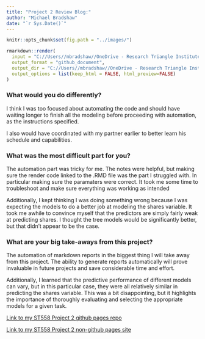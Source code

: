```yaml
---
title: "Project 2 Review Blog:"
author: "Michael Bradshaw"
date: "`r Sys.Date()`" 
---
```


```r
knitr::opts_chunk$set(fig.path = "../images/")
```

```r
rmarkdown::render(
  input = "C://Users//mbradshaw//OneDrive - Research Triangle Institute//Documents//Graduate School Courses//ST 558//Blog Update//mikebrad140.github.io//_RMD//2023-07-07-blog-post-number-Project2.Rmd",
  output_format = "github_document",
  output_dir = "C://Users//mbradshaw//OneDrive - Research Triangle Institute//Documents//Graduate School Courses//ST 558//Blog Update//mikebrad140.github.io//_posts",
  output_options = list(keep_html = FALSE, html_preview=FALSE)
)
```  

### What would you do differently?

I think I was too focused about automating the code and should have waiting longer to finish all the modeling before proceeding with automation, as the instructions specified. 

I also would have coordinated with my partner earlier to better learn his schedule and capabilities.

### What was the most difficult part for you?
The automation part was tricky for me. The notes were helpful, but making sure the render code linked to the .RMD file was the part I struggled with. In particular making sure the paramaters were correct. It took me some time to troubleshoot and make sure everything was working as intended

Additionally, I kept thinking I was doing something wrong because I was expecting the models to do a better job at modeling the shares variable. It took me awhile to convince myself that the predictors are simply fairly weak at predicting shares. I thought the tree models would be significantly better, but that didn't appear to be the case.

### What are your big take-aways from this project?

The automation of markdown reports in the biggest thing I will take away from this project. The ability to generate reports automatically will prove invaluable in future projects and save considerable time and effort.

Additionally, I learned that the predictive performance of different models can vary, but in this particular case, they were all relatively similar in predicting the shares variable. This was a bit disappointing, but it highlights the importance of thoroughly evaluating and selecting the appropriate models for a given task.

[Link to my ST558 Project 2 github pages repo](https://github.com/mikebrad140/ST558---Project-2)  

[Link to my ST558 Project 2 non-github pages site](https://mikebrad140.github.io/ST558---Project-2/)
